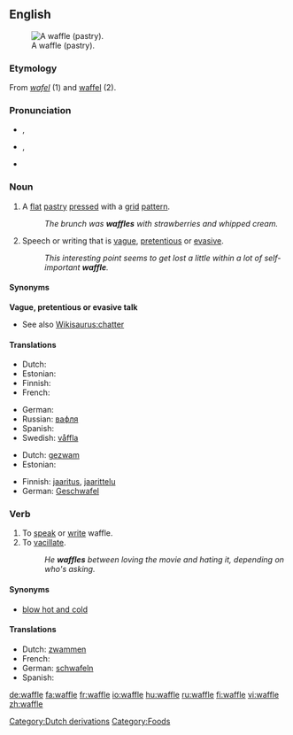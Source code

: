 ==English==
{{wikipedia}}
[[Image:Gaufre molle.jpg|thumb|right|A waffle (pastry).]]

===Etymology===
From {{D.}} ''[[wafel]]'' (1) and <!--possibly --> [[waffel]] (2).

===Pronunciation===
* {{a|UK}} {{IPA|/ˈwɒfl/}}, {{SAMPA|/"wOfl/}}
* {{a|US}} {{IPA|/ˈwɑːfl/|/ˈwɔːfl/}}, {{SAMPA|/"wOfl/|/"wAfl/}}
* {{audio|en-us-waffle.ogg|Audio (US)}}
*: {{rhymes|ɒfəl}}

===Noun===
{{en-noun}}

# {{countable}} A [[flat]] [[pastry]] [[press]]ed with a [[grid]] [[pattern]].
#: ''The brunch was '''waffles''' with strawberries and whipped cream.''
# {{uncountable}} Speech or writing that is [[vague]], [[pretentious]] or [[evasive]].
#: ''This interesting point seems to get lost a little within a lot of self-important '''waffle'''.''

====Synonyms====
'''Vague, pretentious or evasive talk'''
* See also [[Wikisaurus:chatter]]

====Translations====
{{trans-top|flat pastry}}
* Dutch: {{t+|nl|wafel|f}}
* Estonian: {{t-|et|vahvel}}
* Finnish: {{t-|fi|vohveli}}
* French: {{t+|fr|gaufre|f}}
{{trans-mid}}
* German: {{t+|de|Waffel|f}}
* Russian: [[вафля]] {{f}}
* Spanish: {{t-|es|waffle|m}}
* Swedish: [[våffla]] {{c}}
{{trans-bottom}}

{{trans-top|speech or writing that is vague}}
* Dutch: [[gezwam]] {{n}}
* Estonian: {{t-|et|loba}}
{{trans-mid}}
* Finnish: [[jaaritus]], [[jaarittelu]]
* German: [[Geschwafel]] {{n}}
{{trans-bottom}}

===Verb===
{{en-verb|waffl|ing}}

# To [[speak]] or [[write]] waffle.
# To [[vacillate]].
#: ''He '''waffles''' between loving the movie and hating it, depending on who's asking.''

====Synonyms====
* [[blow hot and cold]]

====Translations====
{{top}}
* Dutch: [[zwammen]]
* French: {{t+|fr|gaufre}}
* German: [[schwafeln]]
* Spanish: {{t|es|barquillo}}
{{mid}}
{{bottom}}

[[Category:Dutch derivations]]
[[Category:Foods]]

[[de:waffle]]
[[fa:waffle]]
[[fr:waffle]]
[[io:waffle]]
[[hu:waffle]]
[[ru:waffle]]
[[fi:waffle]]
[[vi:waffle]]
[[zh:waffle]]